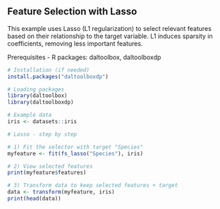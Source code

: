 ## Feature Selection with Lasso

This example uses Lasso (L1 regularization) to select relevant features based on their relationship to the target variable. L1 induces sparsity in coefficients, removing less important features.

Prerequisites
- R packages: daltoolbox, daltoolboxdp

```r
# Installation (if needed)
install.packages("daltoolboxdp")
```

```r
# Loading packages
library(daltoolbox)
library(daltoolboxdp)
```


```r
# Example data
iris <- datasets::iris
```

```r
# Lasso - step by step

# 1) Fit the selector with target "Species"
myfeature <- fit(fs_lasso("Species"), iris)

# 2) View selected features
print(myfeature$features)

# 3) Transform data to keep selected features + target
data <- transform(myfeature, iris)
print(head(data))
```

